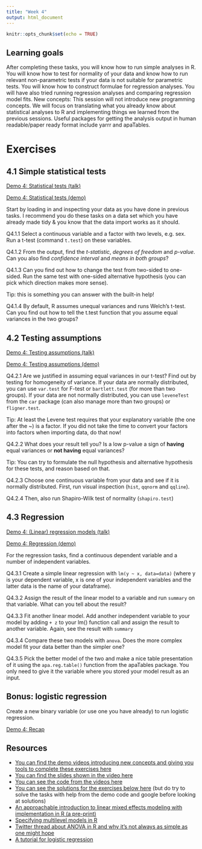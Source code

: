 ```yaml
---
title: "Week 4"
output: html_document
---
```


```r
knitr::opts_chunk$set(echo = TRUE)
```

## Learning goals

After completing these tasks, you will know how to run simple analyses in R. You will know how to test for normality of your data and know how to run relevant non-parametric tests if your data is not suitable for parametric tests. You will know how to construct formulae for regression analyses. You will have also tried running regression analyses and comparing regression model fits. New concepts: This session will not introduce new programming concepts. We will focus on translating what you already know about statistical analyses to R and implementing things we learned from the previous sessions. Useful packages for getting the analysis output in human readable/paper ready format include yarrr and apaTables.

# Exercises
## 4.1 Simple statistical tests

[Demo 4: Statistical tests (talk)](https://youtu.be/-NSf9MdcBVA){target="_blank"}

[Demo 4: Statistical tests (demo)](https://youtu.be/wK9j4m4goPY){target="_blank"}

Start by loading in and inspecting your data as you have done in previous tasks. I recommend you do these tasks on a data set which you have already made tidy & you know that the data import works as it should.

Q4.1.1 Select a continuous variable and a factor with two levels, e.g. sex. Run a t-test (command `t.test`) on these variables.

Q4.1.2 From the output, find the *t-statistic*, *degrees of freedom* and *p-value*. Can you also find *confidence interval* and *means in both groups*?

Q4.1.3 Can you find out how to change the test from two-sided to one-sided. Run the same test with one-sided alternative hypothesis (you can pick which direction makes more sense).

Tip: this is something you can answer with the built-in help!

Q4.1.4 By default, R assumes unequal variances and runs Welch's t-test. Can you find out how to tell the t.test function that you assume equal variances in the two groups?

## 4.2 Testing assumptions

[Demo 4: Testing assumptions (talk)](https://youtu.be/SqsH6iP8M7k){target="_blank"}

[Demo 4: Testing assumptions (demo)](https://youtu.be/bhzyEZNJHXc){target="_blank"}

Q4.2.1 Are we justified in assuming equal variances in our t-test? Find out by testing for homogeneity of variance. If your data are normally distributed, you can use `var.test` for F-test or `bartlett.test` (for more than two groups). If your data are not normally distributed, you can use `leveneTest` from the `car` package (can also manage more than two groups) or `fligner.test`.

Tip: At least the Levene test requires that your explanatory variable (the one after the ~) is a factor. If you did not take the time to convert your factors into factors when importing data, do that now!

Q4.2.2 What does your result tell you? Is a low p-value a sign of **having** equal variances or **not having** equal variances? 

Tip: You can try to formulate the null hypothesis and alternative hypothesis for these tests, and reason based on that.

Q4.2.3 Choose one continuous variable from your data and see if it is normally distributed. First, run visual inspection (`hist`, `qqnorm` and `qqline`).

Q4.2.4 Then, also run Shapiro-Wilk test of normality (`shapiro.test`)

## 4.3 Regression

[Demo 4: (Linear) regression models (talk)](https://youtu.be/mw8WGYYTWj0){target="_blank"}

[Demo 4: Regression (demo)](https://youtu.be/tppKi3hSA4s){target="_blank"}

For the regression tasks, find a continuous dependent variable and a number of independent variables. 

Q4.3.1 Create a simple linear regression with `lm(y ~ x, data=data)` (where y is your dependent variable, x is one of your independent variables and the latter data is the name of your dataframe).

Q4.3.2 Assign the result of the linear model to a variable and run `summary` on that variable. What can you tell about the result?

Q4.3.3 Fit another linear model. Add another independent variable to your model by adding `+ z` to your lm() function call and assign the result to another variable. Again, see the result with `summary`

Q4.3.4 Compare these two models with `anova`. Does the more complex model fit your data better than the simpler one?

Q4.3.5 Pick the better model of the two and make a nice table presentation of it using the `apa.reg.table()` function from the apaTables package. You only need to give it the variable where you stored your model result as an input.

## Bonus: logistic regression
Create a new binary variable (or use one you have already) to run logistic regression. 

[Demo 4: Recap](https://youtu.be/ARZJluj_ehE){target="_blank"}

## Resources
* [You can find the demo videos introducing new concepts and giving you tools to complete these exercises here](https://www.youtube.com/playlist?list=PLDDYJXmrJm8WjwEyPo12rOA1Gayxs2jMA)
* [You can find the slides shown in the video here](./images/slides_for_demo_4.pdf)
* [You can see the code from the videos here](./code_demo_4.html)
* [You can see the solutions for the exercises below here](./solutions_exercise_4.html) (but do try to solve the tasks with help from the demo code and google before looking at solutions)
* [An approachable introduction to linear mixed effects modeling with implementation in R (a pre-print)](https://psyarxiv.com/9vghm/)
* [Specifying multilevel models in R](http://www.rensenieuwenhuis.nl/r-sessions-16-multilevel-model-specification-lme4/)
* [Twitter thread about ANOVA in R and why it's not always as simple as one might hope](https://twitter.com/WeAreRLadies/status/1223790298024726528)
* [A tutorial for logistic regression](https://stats.idre.ucla.edu/r/dae/logit-regression/)